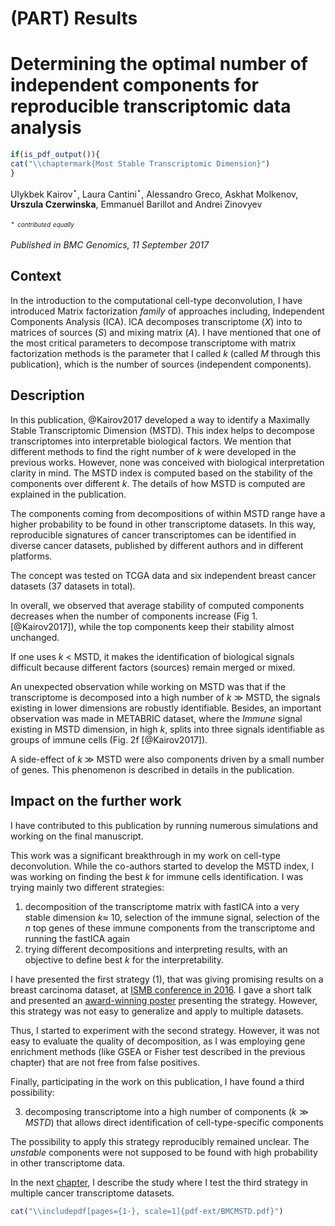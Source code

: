 # (PART) Results {-}

# Determining the optimal number of independent components for reproducible transcriptomic data analysis {#mstd}

```r
if(is_pdf_output()){
cat("\\chaptermark{Most Stable Transcriptomic Dimension}")
}
```
Ulykbek Kairov$^\star$, Laura Cantini$^\star$, Alessandro Greco, Askhat Molkenov, **Urszula Czerwinska**, Emmanuel Barillot and Andrei Zinovyev

 $^\star$ $^{_{contributed}}$ $^{_{equally}}$

*Published in BMC Genomics, 11 September 2017*

## Context

In the introduction to the computational cell-type deconvolution, I have introduced Matrix factorization *family* of approaches including, Independent Components Analysis (ICA). ICA decomposes transcriptome ($X$) into to matrices of sources ($S$) and mixing matrix ($A$).  I have mentioned that one of the most critical parameters to decompose transcriptome with matrix factorization methods is the parameter that I called $k$ (called $M$ through this publication), which is the number of sources (independent components). 

## Description

In this publication, @Kairov2017 developed a way to identify a Maximally Stable Transcriptomic Dimension (MSTD). This index helps to decompose transcriptomes into interpretable biological factors. We mention that different methods to find the right number of $k$ were developed in the previous works. However, none was conceived with biological interpretation clarity in mind. The MSTD index is computed based on the stability of the components over different $k$. The details of how MSTD is computed are explained in the publication.

The components coming from decompositions of within MSTD range have a higher probability to be found in other transcriptome datasets. In this way, reproducible signatures of cancer transcriptomes can be identified in diverse cancer datasets, published by different authors and in different platforms. 

The concept was tested on TCGA data and six independent breast cancer datasets (37 datasets in total).

In overall, we observed that average stability of computed components decreases when the number of components increase (Fig 1. [@Kairov2017]), while the top components keep their stability almost unchanged.

If one uses $k$ < MSTD, it makes the identification of biological signals difficult because different factors (sources) remain merged or mixed.

An unexpected observation while working on MSTD was that if the transcriptome is decomposed into a high number of $k$ $\gg$ MSTD, the signals existing in lower dimensions are robustly identifiable. Besides, an important observation was made in METABRIC dataset, where the *Immune* signal existing in MSTD dimension, in high $k$, splits into three signals identifiable as groups of immune cells (Fig. 2f [@Kairov2017]). 

A side-effect of $k$ $\gg$ MSTD were also components driven by a small number of genes. This phenomenon is described in details in the publication. 

## Impact on the further work

I have contributed to this publication by running numerous simulations and working on the final manuscript. 

This work was a significant breakthrough in my work on cell-type deconvolution. While the co-authors started to develop the MSTD index, I was working on finding the best $k$ for immune cells identification. I was trying mainly two different strategies:

1. decomposition of the transcriptome matrix with fastICA into a very stable dimension $k$$\approx$ 10, selection of the immune signal, selection of the $n$ top genes of these immune components from the transcriptome and running the fastICA again
2. trying different decompositions and interpreting results, with an objective to define best $k$ for the interpretability.

I have presented the first strategy (1), that was giving promising results on a breast carcinoma dataset, at [ISMB conference in 2016](https://www.iscb.org/ismb2016). I gave a short talk and presented an [award-winning poster](https://www.iscb.org/ismb2016general/ismb2016-awardwinners#f1000) presenting the strategy. However, this strategy was not easy to generalize and apply to multiple datasets. 

Thus, I started to experiment with the second strategy. However, it was not easy to evaluate the quality of decomposition, as I was employing gene enrichment methods (like GSEA or Fisher test described in the previous chapter) that are not free from false positives. 

Finally, participating in the work on this publication, I have found a third possibility:

3. decomposing transcriptome into a high number of components ($k \gg MSTD$) that allows direct identification of cell-type-specific components

The possibility to apply this strategy reproducibly remained unclear. The *unstable* components were not supposed to be found with high probability in other transcriptome data. 

In the next [chapter](#Lvaica), I describe the study where I test the third strategy in multiple cancer transcriptome datasets. 

```r
cat("\\includepdf[pages={1-}, scale=1]{pdf-ext/BMCMSTD.pdf}")
```





